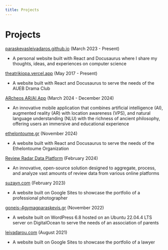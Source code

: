 ```yaml
---
title: Projects
---
```


# Projects
[paraskevasleivadaros.github.io](https://paraskevasleivadaros.github.io) (March 2023 - Present)
  - A personal website built with React and Docusaurus where I share my thoughts, ideas, and experiences on computer science 

[theatrikiopa.vercel.app](https://theatrikiopa.vercel.app) (May 2017 - Present)
  - A website built with React and Docusaurus to serve the needs of the AUEB Drama Club

[ARcheos AR/AI App](https://geosquadai.github.io/archeos) (March 2024 - December 2024)
  - An innovative mobile application that combines artificial intelligence (AI), augmented reality (AR) with location awareness (VPS), and natural language understanding (NLU) with the richness of ancient philosophy, offering users an immersive and educational experience

[ethelontoume.gr](https://ethelontoume.gr) (November 2024)
  - A website built with React and Docusaurus to serve the needs of the Ethelontoume Organization

[Review Radar Data Platform](https://github.com/Review-Radar-Data-Platform) (February 2024)
  - An innovative, open-source solution designed to aggregate, process, and analyze vast amounts of review data from various online platforms

[suzayn.com](https://suzayn.com) (February 2023)
  - A website built on Google Sites to showcase the portfolio of a professional photographer

[goneis-4gymagparaskevis.gr](https://goneis-4gymagparaskevis.gr) (November 2022)
  - A website built on WordPress 6.8 hosted on an Ubuntu 22.04.4 LTS server on DigitalOcean to serve the needs of an association of parents

[leivadarou.com](https://leivadarou.com) (August 2021)
  - A website built on Google Sites to showcase the portfolio of a lawyer
